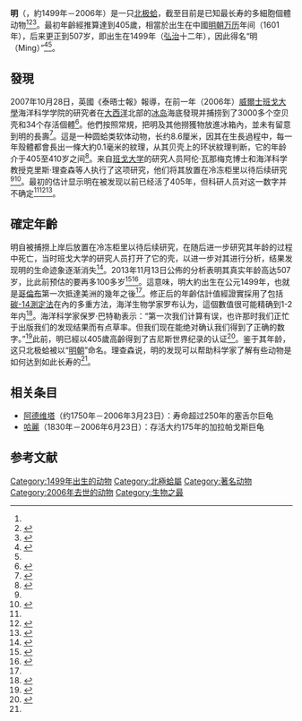 {{Infobox animal
|name        = 明
|species    =[[北极蛤|北极蛤]]
|image       = File:Ming clam shell WG061294R.jpg
|image_size  = 250px
|caption     = 明
|birth_date  = 約1499年<ref name="sciencenordic"/>
|birth_place = 
|death_date  = {{death year and age|2006|1499}}<ref>{{cite news|title=世界最长寿动物来自明朝：405岁 活到现在(图)|url=http://www.qingdaonews.com/content/2007-10/29/content_46990.htm|accessdate=2013-11-15|newspaper=青岛新闻网|date=2007-10-29|archive-url=https://web.archive.org/web/20131122051858/http://www.qingdaonews.com/content/2007-10/29/content_46990.htm|archive-date=2013-11-22|dead-url=yes}}</ref>
|death_place = {{UK}}[[威爾士|威爾士]][[班戈大學|班戈大學]]海洋科学学院
|known_for  = [[北极蛤|北极蛤]]、已知最长寿的多細胞個體动物
|namedafter = [[明朝|明朝]]
}}

'''明'''（{{lang-en|'''Ming the clam'''}}，約1499年－2006年）是一只[[北极蛤|北极蛤]]，截至目前是已知最长寿的多細胞個體动物<ref name="sciencenordic"/><ref name="Farrar ">{{cite news|url=http://www.thesundaytimes.co.uk/sto/news/uk_news/article74394.ece|title=Ming the mollusc holds secret to long life|last=Farrar|first=Steve|date=2007-10-28|accessdate=2013-09-01|work=The Sunday Times|location=伦敦|language=en|archive-url=https://web.archive.org/web/20131203023553/http://www.thesundaytimes.co.uk/sto/news/uk_news/article74394.ece|archive-date=2013-12-03|dead-url=no}}</ref><ref name=telegraph>{{cite news|url=http://www.telegraph.co.uk/news/uknews/1567562/Clam,-405,-is-oldest-animal-ever.html|title=Clam, 405, is oldest animal ever|last=Alleyne|first=Richard|accessdate=2008-07-26|work=The Daily Telegraph|location=伦敦|date=2007-10-28|language=en|archive-url=https://web.archive.org/web/20080606074620/http://www.telegraph.co.uk/news/uknews/1567562/Clam,-405,-is-oldest-animal-ever.html|archive-date=2008-06-06|dead-url=no}}</ref>。最初年齡經推算達到405歲，相當於出生在中國[[明朝|明朝]][[万历|万历]]年间（1601年），后来更正到507岁，即出生在1499年（[[弘治_(明朝)|弘治]]十二年），因此得名“明（Ming）”<ref name=cnwest>{{cite news|url=http://news.cnwest.com/content/2007-10/29/content_1060854.htm|title=世界最长寿动物为蛤类 可以存活405年(图)|publisher=陕西新闻网|work=北京晨報|date=2007-10-29|author=廖亚平|accessdate=2013-11-14|language=zh-cn|archive-url=https://web.archive.org/web/20131203175416/http://news.cnwest.com/content/2007-10/29/content_1060854.htm|archive-date=2013-12-03|dead-url=yes}}</ref><ref name="gb"/>。

==發現==
2007年10月28日，英國《泰晤士報》報導，在前一年（2006年）[[威爾士|威爾士]][[班戈大學|班戈大學]]海洋科学学院的研究者在[[大西洋|大西洋]]北部的[[冰岛|冰岛]]海底發現并捕捞到了3000多个空贝壳和34个存活個體<ref name="cd">{{cite web |url=http://www.chinadaily.com.cn/hqbl/2007-10/29/content_6213326.htm |title=世界最长寿动物是冰岛海底蛤类“明” |accessdate=2013-11-14 |publisher=中国日报 |date=2007-10-29 |language=zh-cn |archive-url=https://web.archive.org/web/20150610195707/http://www.chinadaily.com.cn/hqbl/2007-10/29/content_6213326.htm |archive-date=2015-06-10 |dead-url=no }}</ref>。他們按照常規，把明及其他撈獲物放進冰箱內，並未有留意到明的長壽<ref>{{cite news |url=http://www.smh.com.au/environment/animals/scientists-killed-worlds-oldest-living-creature-20131115-2xkpr.html |title=Scientists killed world's oldest living creature |date=2013-11-15 |publisher=[[雪梨晨報|The Sydney Morning Herald]] |language=en |access-date=2013-11-25 |archive-url=https://web.archive.org/web/20131123174714/http://www.smh.com.au/environment/animals/scientists-killed-worlds-oldest-living-creature-20131115-2xkpr.html |archive-date=2013-11-23 |dead-url=no }}</ref>。這是一种圆蛤类软体动物，长约8.6厘米，因其在生長過程中，每一年殼體都會長出一條大約0.1毫米的紋理，从其贝壳上的环状紋理判断，它的年龄介于405至410岁之间<ref name="gb">{{cite web |url=http://gb.cri.cn/12764/2007/11/07/2945@1833612.htm |title=最长寿动物以明朝命名 |accessdate=2013-11-14 |publisher=世界新闻报 |date=2007-11-07 |language=zh-cn |archive-url=https://web.archive.org/web/20131203002157/http://gb.cri.cn/12764/2007/11/07/2945@1833612.htm |archive-date=2013-12-03 |dead-url=no }}</ref>。来自[[班戈大学|班戈大学]]的研究人员阿伦·瓦那梅克博士和海洋科学教授克里斯·理查森等人执行了这项研究，他们将其放置在冷冻柜里以待后续研究<ref name="abc"/><ref name="people">{{cite web |url=http://world.people.com.cn/n/2013/1114/c157278-23539188.html |title=世界最老生物507岁高龄 比之前估测多百岁(图) |accessdate=2013-11-14 |publisher=人民网 |date=2013-11-14 |language=zh-cn |archive-url=https://web.archive.org/web/20131202232100/http://world.people.com.cn/n/2013/1114/c157278-23539188.html |archive-date=2013-12-02 |dead-url=no }}</ref>。最初的估计显示明在被发现以前已经活了405年，但科研人员对这一数字并不确定<ref name=telegraph/><ref name="abc">{{cite web |url=http://www.abc.net.au/news/stories/2007/10/29/2072637.htm |title=405-yr-old clam dredged from the deep |accessdate=2007-10-29 |publisher=ABC News |date=2007-10-29 |language=en |archive-url=https://web.archive.org/web/20071029091034/http://www.abc.net.au/news/stories/2007/10/29/2072637.htm |archive-date=2007-10-29 |dead-url=no }}</ref><ref name="BBC">{{cite news | url=http://news.bbc.co.uk/2/hi/science/nature/7066389.stm | work=BBC News | title=Ming the clam is oldest mollusc | date=2007-10-28 | accessdate=2010-05-12 | language=en | archive-url=https://web.archive.org/web/20100517093446/http://news.bbc.co.uk/2/hi/science/nature/7066389.stm | archive-date=2010-05-17 | dead-url=no }}</ref>。

==確定年齡==
明自被捕撈上岸后放置在冷冻柜里以待后续研究，在随后进一步研究其年龄的过程中死亡，当时班戈大学的研究人员打开了它的壳，以进一步对其进行分析，结果发现明的生命迹象逐渐消失<ref>{{cite web|url=http://news.163.com/13/1114/11/9DKV5RJA0001121M.html|title=世界最老动物507岁蛤蜊被科学家撬壳杀死(图)|author=王菁|accessdate=2013-11-14|publisher=中国日报网|location=北京|date=2013-11-14|language=zh-cn|archive-url=https://web.archive.org/web/20131117164357/http://news.163.com/13/1114/11/9DKV5RJA0001121M.html|archive-date=2013-11-17|dead-url=yes}}</ref>。2013年11月13日公佈的分析表明其真实年龄高达507岁，比此前预估的要再多100多岁<ref>{{cite web |url=http://www.dailymail.co.uk/sciencetech/article-2505155/Worlds-oldest-creature-confirmed-507-years-old-scientists-KILLED-shellfish.html |title=World's oldest creature is revealed to be 507-year-old shellfish called Ming – until scientists KILLED it by opening it up to check its age |accessdate=2013-11-13 |publisher=Daily Mail |date=2013-11-13 |language=en |archive-url=https://web.archive.org/web/20131113233620/http://www.dailymail.co.uk/sciencetech/article-2505155/Worlds-oldest-creature-confirmed-507-years-old-scientists-KILLED-shellfish.html |archive-date=2013-11-13 |dead-url=no }}</ref><ref>{{cite web|url=http://world.people.com.cn/n/2013/1114/c157278-23539188.html|title=世界最老生物507岁高龄 比之前估测多百岁(图)|author=王菁|accessdate=2013-11-13|publisher=中国日报网|date=2013-11-13|language=zh-cn|archive-url=https://web.archive.org/web/20131202232100/http://world.people.com.cn/n/2013/1114/c157278-23539188.html|archive-date=2013-12-02|dead-url=no}}</ref>。這意味，明大約出生在公元1499年，也就是[[哥倫布|哥倫布]]第一次抵達美洲的幾年之後<ref name="sciencenordic"/>。修正后的年齡估計值經證實採用了包括[[放射性碳定年法|碳-14測定法]]在內的多重方法，海洋生物学家罗布认为，這個數值很可能精确到1-2年内<ref name="sciencenordic">{{cite web |url=http://sciencenordic.com/new-record-world%E2%80%99s-oldest-animal-507-years-old |title=New record: World’s oldest animal is 507 years old |author=Lise Brix |work=Sciencenordic |publisher= |language=en |date=2013-11-06 |accessdate=2013-11-14 |archiveurl=https://archive.is/20131115121158/http://sciencenordic.com/new-record-world%E2%80%99s-oldest-animal-507-years-old |archivedate=2013-11-15 |deadurl=yes }}</ref>。海洋科学家保罗·巴特勒表示：“第一次我们计算有误，也许那时我们正忙于出版我们的发现结果而有点草率。但我们现在能绝对确认我们得到了正确的数字。”<ref name="ch">{{cite web |url=http://news.china.com/international/1000/20131114/18147034.html |title=世界最老生物507岁高龄！比之前估测多百岁(图) |accessdate=2013-11-14 |publisher=中国日报网 |date=2013-11-14 |language=zh-cn |archive-url=https://web.archive.org/web/20150611004142/http://news.china.com/international/1000/20131114/18147034.html |archive-date=2015-06-11 |dead-url=no }}</ref>此前，明已經以405歲高齡得到了吉尼斯世界纪录的认证<ref>{{cite web|url=http://news.cnnb.com.cn/system/2013/11/14/007904124.shtml|title=世界最老生物507岁高龄！被科学家不小心弄死啦|author=郭静|accessdate=2013-11-15|publisher=中国宁波网|date=2013年11月14日|language=zh-cn|archive-url=https://web.archive.org/web/20150610225327/http://news.cnnb.com.cn/system/2013/11/14/007904124.shtml|archive-date=2015年6月10日|dead-url=yes}}</ref>。鉴于其年龄，这只北极蛤被以“[[明朝|明朝]]”命名。理查森说，明的发现可以帮助科学家了解有些动物是如何达到如此长寿的<ref name="Farrar "/>。

== 相关条目 ==
* [[阿德维塔|阿德维塔]]（约1750年－2006年3月23日）：寿命超过250年的塞舌尔巨龟
* [[哈麗|哈麗]]（1830年－2006年6月23日）：存活大约175年的加拉帕戈斯巨龟

==参考文献==
{{Reflist|2}}

[[Category:1499年出生的动物|Category:1499年出生的动物]]
[[Category:北極蛤屬|Category:北極蛤屬]]
[[Category:著名动物|Category:著名动物]]
[[Category:2006年去世的动物|Category:2006年去世的动物]]
[[Category:生物之最|Category:生物之最]]